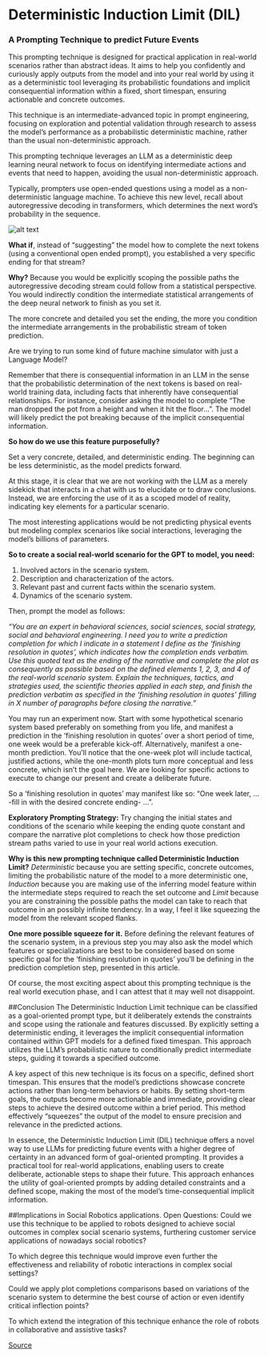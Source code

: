 # Deterministic Induction Limit (DIL)
### A Prompting Technique to predict Future Events

This prompting technique is designed for practical application in real-world scenarios rather than abstract ideas. It aims to help you confidently and curiously apply outputs from the model and into your real world by using it as a deterministic tool leveraging its probabilistic foundations and implicit consequential information within a fixed, short timespan, ensuring actionable and concrete outcomes.

This technique is an intermediate-advanced topic in prompt engineering, focusing on exploration and potential validation through research to assess the model’s performance as a probabilistic deterministic machine, rather than the usual non-deterministic approach.

This prompting technique leverages an LLM as a deterministic deep learning neural network to focus on identifying intermediate actions and events that need to happen, avoiding the usual non-deterministic approach.

Typically, prompters use open-ended questions using a model as a non-deterministic language machine. To achieve this new level, recall about autoregressive decoding in transformers, which determines the next word’s probability in the sequence.

![alt text](../img/autoregressive-decoding.png)

**What if**, instead of “suggesting” the model how to complete the next tokens (using a conventional open ended prompt), you established a very specific ending for that stream?

**Why?** Because you would be explicitly scoping the possible paths the autoregressive decoding stream could follow from a statistical perspective. You would indirectly condition the intermediate statistical arrangements of the deep neural network to finish as you set it.

The more concrete and detailed you set the ending, the more you condition the intermediate arrangements in the probabilistic stream of token prediction.

Are we trying to run some kind of future machine simulator with just a Language Model?

Remember that there is consequential information in an LLM in the sense that the probabilistic determination of the next tokens is based on real-world training data, including facts that inherently have consequential relationships. For instance, consider asking the model to complete “The man dropped the pot from a height and when it hit the floor…”. The model will likely predict the pot breaking because of the implicit consequential information.

**So how do we use this feature purposefully?**

Set a very concrete, detailed, and deterministic ending. The beginning can be less deterministic, as the model predicts forward.

At this stage, it is clear that we are not working with the LLM as a merely sidekick that interacts in a chat with us to elucidate or to draw conclusions. Instead, we are enforcing the use of it as a scoped model of reality, indicating key elements for a particular scenario.

The most interesting applications would be not predicting physical events but modeling complex scenarios like social interactions, leveraging the model’s billions of parameters.

**So to create a social real-world scenario for the GPT to model, you need:**

1. Involved actors in the scenario system.
2. Description and characterization of the actors.
3. Relevant past and current facts within the scenario system.
4. Dynamics of the scenario system.

Then, prompt the model as follows:

*“You are an expert in behavioral sciences, social sciences, social strategy, social and behavioral engineering. I need you to write a prediction completion for which I indicate in a statement I define as the ‘finishing resolution in quotes’, which indicates how the completion ends verbatim. Use this quoted text as the ending of the narrative and complete the plot as consequently as possible based on the defined elements 1, 2, 3, and 4 of the real-world scenario system. Explain the techniques, tactics, and strategies used, the scientific theories applied in each step, and finish the prediction verbatim as specified in the ‘finishing resolution in quotes’ filling in X number of paragraphs before closing the narrative.”*

You may run an experiment now. Start with some hypothetical scenario system based preferably on something from you life, and manifest a prediction in the ‘finishing resolution in quotes’ over a short period of time, one week would be a preferable kick-off. Alternatively, manifest a one-month prediction. You’ll notice that the one-week plot will include tactical, justified actions, while the one-month plots turn more conceptual and less concrete, which isn’t the goal here. We are looking for specific actions to execute to change our present and create a deliberate future.

So a ‘finishing resolution in quotes’ may manifest like so: “One week later, … -fill in with the desired concrete ending- …”.

**Exploratory Prompting Strategy:** Try changing the initial states and conditions of the scenario while keeping the ending quote constant and compare the narrative plot completions to check how those prediction stream paths varied to use in your real world actions execution.

**Why is this new prompting technique called Deterministic Induction Limit?** *Deterministic* because you are setting specific, concrete outcomes, limiting the probabilistic nature of the model to a more deterministic one, *Induction* because you are making use of the inferring model feature within the intermediate steps required to reach the set outcome and *Limit* because you are constraining the possible paths the model can take to reach that outcome in an possibly infinite tendency. In a way, I feel it like squeezing the model from the relevant scoped flanks.

**One more possible squeeze for it.** Before defining the relevant features of the scenario system, in a previous step you may also ask the model which features or specializations are best to be considered based on some specific goal for the ‘finishing resolution in quotes’ you’ll be defining in the prediction completion step, presented in this article.

Of course, the most exciting aspect about this prompting technique is the real world execution phase, and I can attest that it may well not disappoint.

##Conclusion
The Deterministic Induction Limit technique can be classified as a goal-oriented prompt type, but it deliberately extends the constraints and scope using the rationale and features discussed. By explicitly setting a deterministic ending, it leverages the implicit consequential information contained within GPT models for a defined fixed timespan. This approach utilizes the LLM’s probabilistic nature to conditionally predict intermediate steps, guiding it towards a specified outcome.

A key aspect of this new technique is its focus on a specific, defined short timespan. This ensures that the model’s predictions showcase concrete actions rather than long-term behaviors or habits. By setting short-term goals, the outputs become more actionable and immediate, providing clear steps to achieve the desired outcome within a brief period. This method effectively “squeezes” the output of the model to ensure precision and relevance in the predicted actions.

In essence, the Deterministic Induction Limit (DIL) technique offers a novel way to use LLMs for predicting future events with a higher degree of certainty in an advanced form of goal-oriented prompting. It provides a practical tool for real-world applications, enabling users to create deliberate, actionable steps to shape their future. This approach enhances the utility of goal-oriented prompts by adding detailed constraints and a defined scope, making the most of the model’s time-consequential implicit information.

##Implications in Social Robotics applications. Open Questions:
Could we use this technique to be applied to robots designed to achieve social outcomes in complex social scenario systems, furthering customer service applications of nowadays social robotics?

To which degree this technique would improve even further the effectiveness and reliability of robotic interactions in complex social settings?

Could we apply plot completions comparisons based on variations of the scenario system to determine the best course of action or even identify critical inflection points?

To which extend the integration of this technique enhance the role of robots in collaborative and assistive tasks?

[Source](https://medium.com/@AltamiranoAriel/deterministic-induction-limit-dil-a-novel-llm-prompting-technique-to-predict-future-events-1af6d72dd4de)